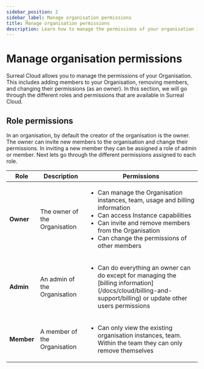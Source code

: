 ```yaml
---
sidebar_position: 2
sidebar_label: Manage organisation permissions
title: Manage organisation permissions
description: Learn how to manage the permissions of your organisation in Surreal Cloud. 
---
```


# Manage organisation permissions

Surreal Cloud allows you to manage the permissions of your Organisation. This includes adding members to your Organisation, removing members, and changing their permissions (as an owner). In this section, we will go through the different roles and permissions that are available in Surreal Cloud.


## Role permissions

In an organisation, by default the creator of the organisation is the owner. The owner can invite new members to the organisation and change their permissions. In inviting a new member they can be assigned a role of admin or member. Next lets go through the different permissions assigned to each role.

<table>
  <thead>
    <tr>
      <th>Role</th>
      <th>Description</th>
      <th>Permissions</th>
    </tr>
  </thead>
  <tbody>
    <tr>
      <td><strong>Owner</strong></td>
      <td>The owner of the Organisation</td>
      <td>
        <ul>
          <li>Can manage the Organisation instances, team, usage and billing information</li>
          <li>Can access Instance capabilities</li>
          <li>Can invite and remove members from the Organisation</li>
          <li>Can change the permissions of other members</li>
        </ul>
      </td>
    </tr>
    <tr>
      <td><strong>Admin</strong></td>
      <td>An admin of the Organisation</td>
      <td>
        <ul>
          <li>Can do everything an owner can do except for managing the [billing information](/docs/cloud/billing-and-support/billing) or update other users permissions</li>
        </ul>
      </td>
    </tr>
    <tr>
      <td><strong>Member</strong></td>
      <td>A member of the Organisation</td>
      <td>
        <ul>
          <li>Can only view the existing organisation instances, team. Within the team they can only remove themselves</li>
        </ul>
      </td>
    </tr>
  </tbody>
</table>
